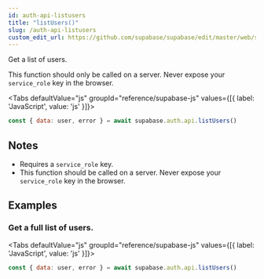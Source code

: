 ```yaml
---
id: auth-api-listusers
title: "listUsers()"
slug: /auth-api-listusers
custom_edit_url: https://github.com/supabase/supabase/edit/master/web/spec/supabase_js_v2_ref.yml
---
```



Get a list of users.

This function should only be called on a server. Never expose your `service_role` key in the browser.

<Tabs
  defaultValue="js"
  groupId="reference/supabase-js"
  values={[{ label: 'JavaScript', value: 'js' }]}>

<TabItem value="js">

```js
const { data: user, error } = await supabase.auth.api.listUsers()
```


</TabItem>

</Tabs>





## Notes

- Requires a `service_role` key.
- This function should be called on a server. Never expose your `service_role` key in the browser.










## Examples

### Get a full list of users.



<Tabs
  defaultValue="js"
  groupId="reference/supabase-js"
  values={[{ label: 'JavaScript', value: 'js' }]}>

<TabItem value="js">

```js
const { data: user, error } = await supabase.auth.api.listUsers()
```


</TabItem>

</Tabs>